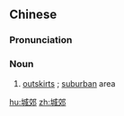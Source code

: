 ==Chinese==
{{zh-forms}}

===Pronunciation===
{{zh-pron
|m=chéngjiāo
|c=sing4 gaau1
|cat=n
}}

===Noun===
{{zh-noun}}

# [[outskirts]] {{gloss|of a city}}; [[suburban]] area

[[hu:城郊]]
[[zh:城郊]]